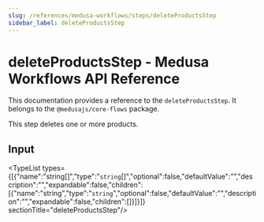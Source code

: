 ```yaml
---
slug: /references/medusa-workflows/steps/deleteProductsStep
sidebar_label: deleteProductsStep
---
```



# deleteProductsStep - Medusa Workflows API Reference

This documentation provides a reference to the `deleteProductsStep`. It belongs to the `@medusajs/core-flows` package.

This step deletes one or more products.

## Input

<TypeList types={[{"name":"string[]","type":"`string`[]","optional":false,"defaultValue":"","description":"","expandable":false,"children":[{"name":"string","type":"`string`","optional":false,"defaultValue":"","description":"","expandable":false,"children":[]}]}]}  sectionTitle="deleteProductsStep"/>
